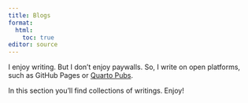 ```yaml
---
title: Blogs
format:
  html:
    toc: true
editor: source
---
```


I enjoy writing.
But I don't enjoy paywalls.
So, I write on open platforms, such as GitHub Pages or [Quarto Pubs](https://quartopub.com/).

In this section you'll find collections of writings.
Enjoy!